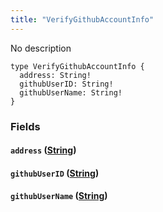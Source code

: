 ```yaml
---
title: "VerifyGithubAccountInfo"
---
```


No description

```
type VerifyGithubAccountInfo {
  address: String!
  githubUserID: String!
  githubUserName: String!
}

```

### Fields[](#fields "Direct link to heading")

#### `address` ([String](/developer/graphql-api/references/scalars/string))[](#address-string "Direct link to heading")

#### `githubUserID` ([String](/developer/graphql-api/references/scalars/string))[](#githubuserid-string "Direct link to heading")

#### `githubUserName` ([String](/developer/graphql-api/references/scalars/string))[](#githubusername-string "Direct link to heading")